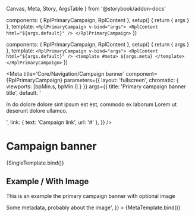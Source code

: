   Canvas,
  Meta,
  Story,
  ArgsTable
} from '@storybook/addon-docs'

  components: { RplPrimaryCampaign, RplContent },
  setup() {
    return { args }
  },
  template: `
    <RplPrimaryCampaign v-bind="args">
      <RplContent html="${args.default}" />
    </RplPrimaryCampaign>
  `
})

  components: { RplPrimaryCampaign, RplContent },
  setup() {
    return { args }
  },
  template: `
    <RplPrimaryCampaign v-bind="args">
      <RplContent html="${args.default}" />
      <template #meta>
        ${args.meta}
      </template>
    </RplPrimaryCampaign>
  `
})

<Meta
  title='Core/Navigation/Campaign banner'
  component={RplPrimaryCampaign}
  parameters={{
    layout: 'fullscreen',
    chromatic: {
      viewports: [bpMin.s, bpMin.l]
    }
  }}
  args={{
    title: 'Primary campaign banner title',
    default: '<p>In do dolore dolore sint ipsum est est, commodo ex laborum Lorem ut deserunt dolore ullamco.</p>',
    link: { text: 'Campaign link', url: '#' },
  }}
/>

# Campaign banner

<ArgsTable of={RplPrimaryCampaign} />

<Canvas>
  <Story
    name='Primary'
    play={a11yStoryCheck}
  >
    {SingleTemplate.bind()}
  </Story>
</Canvas>

## Example / With Image

This is an example the primary campaign banner with optional image

<Canvas>
  <Story
    name='Primary/Image'
    play={a11yStoryCheck}
    args={{
      image: {
        src: 'img/image-landscape-m.jpg',
      },
      meta: '<span>Some metadata, probably about the image</span>',
    }}
  >
    {MetaTemplate.bind()}
  </Story>
</Canvas>
